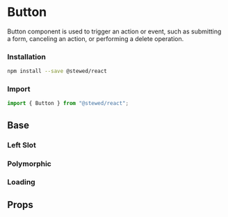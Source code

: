 
# Button

Button component is used to trigger an action or event, such as submitting a form, canceling an action, or performing a delete operation.

### Installation

```bash
npm install --save @stewed/react
```

### Import

```js
import { Button } from "@stewed/react";
```

<Meta of={ButtonStories} />

## Base

<Canvas of={ButtonStories.Base} />

### Left Slot

<Canvas of={ButtonStories.LeftSlot} />

### Polymorphic

<Canvas of={ButtonStories.Polymorphic} />

### Loading

<Canvas of={ButtonStories.Loading} />

## Props

<ArgTypes of={ButtonStories} />
